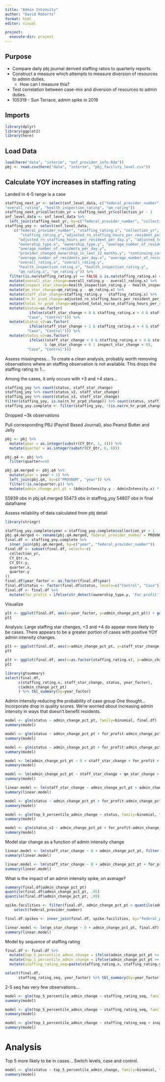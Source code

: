 ```yaml
---
title: "Admin Intensity"
author: "David Roberts"
format: html
editor: visual

project:
  execute-dir: project
---
```


## Purpose

-   Compare daily pbj journal derived staffing ratios to quarterly reports.
-   Construct a measure which attempts to measure diversion of resources to admin duties.
    -   How can I measure this?
-   Test correlation between case-mix and diversion of resources to admin duties.
-   105319 - Sun Terrace, admin spike in 2019

## Imports

```r
library(dplyr)
library(ggplot2)
library(here)
```

## Load Data

```r
load(here("data", "interim", "snf_provider_info.Rda"))
pbj <- read.csv(here("data", "interim", "pbj_facility_level.csv"))
```

## Calculate YOY increases in staffing rating

Landed in 4-5 range is a case

```r
staffing_next_yr <- select(snf_level_data, c("federal_provider_number", "staffing_rating", "collection_yr", "adjusted_rn_staffing_hours_per_resident_per_day", "adjusted_total_nurse_staffing_hours_per_resident_per_day", "ownership_type", "average_number_of_residents_per_day", "provider_changed_ownership_in_last_12_months", "continuing_care_retirement_community","average_number_of_residents_per_day",
"overall_rating", "health_inspection_rating", "qm_rating"))
staffing_next_yr$collection_yr = staffing_next_yr$collection_yr - 1
snf_level_data <- snf_level_data %>%
  left_join(staffing_next_yr, by=c("federal_provider_number", "collection_yr"))
staffing_yoy <- select(snf_level_data,
    c("federal_provider_number", "staffing_rating.x", "collection_yr",
       "staffing_rating.y","adjusted_rn_staffing_hours_per_resident_per_day.x", "adjusted_total_nurse_staffing_hours_per_resident_per_day.x",
      "adjusted_rn_staffing_hours_per_resident_per_day.y", "adjusted_total_nurse_staffing_hours_per_resident_per_day.y",
      "ownership_type.x", "ownership_type.y", "average_number_of_residents_per_day.x",
      "average_number_of_residents_per_day.y",
      "provider_changed_ownership_in_last_12_months.y", "continuing_care_retirement_community.y",
      "average_number_of_residents_per_day.x", "average_number_of_residents_per_day.y",
      "overall_rating.x", "overall_rating.y", 
      "health_inspection_rating.x", "health_inspection_rating.y", 
      "qm_rating.x", "qm_rating.y")) %>%
  filter(is.na(staffing_rating.y) == FALSE & is.na(staffing_rating.x) == FALSE) %>%
  mutate(overall_star_change=overall_rating.y - overall_rating.x) %>%
  mutate(inspect_star_change=health_inspection_rating.y - health_inspection_rating.x) %>%
  mutate(qm_star_change=qm_rating.y - qm_rating.x) %>%
  mutate(staff_star_change=staffing_rating.y - staffing_rating.x) %>%
  mutate(rn_hr_prpd_change=adjusted_rn_staffing_hours_per_resident_per_day.y - adjusted_rn_staffing_hours_per_resident_per_day.x) %>%
  mutate(total_hr_prpd_change=adjusted_total_nurse_staffing_hours_per_resident_per_day.y - adjusted_total_nurse_staffing_hours_per_resident_per_day.x) %>%
  mutate(status=as.factor(
           ifelse(staff_star_change > 0 & staffing_rating.x < 4 & staffing_rating.y >=4,
          "Case", "Control"))) %>%
  mutate(status_v2=as.factor(
           ifelse(staff_star_change > 1 & staffing_rating.x < 4 & staffing_rating.y >=4,
          "Case", "Control"))) %>%
  mutate(status_v3=as.factor(
           ifelse((staff_star_change > 0 & staffing_rating.x < 4 & staffing_rating.y >=4)
                  & (qm_star_change < 0 | inspect_star_change < 0),
          "Case", "Control")))
```

Assess missingness... To create a clean analysis, probably worth removing observations where an staffing observation is not available. This drops the staffing rating to 1...

Among the cases, it only occurs with +3 and +4 stars...

```r
staffing_yoy %>% count(status, staff_star_change)
staffing_yoy %>% count(status_v2, staff_star_change)
staffing_yoy %>% count(status_v3, staff_star_change)
filter(staffing_yoy, is.na(rn_hr_prpd_change)) %>% count(status, staff_star_change)
staffing_yoy.complete <- filter(staffing_yoy, !(is.na(rn_hr_prpd_change) | is.na(total_hr_prpd_change)))
```

Dropped \~3k observations

Pull corresponding PBJ (Payroll Based Journal), also Peanut Butter and Jelly

```r
pbj <- pbj %>%
  mutate(year = as.integer(substr(CY_Qtr, 1, 4))) %>%
  mutate(quarter = as.integer(substr(CY_Qtr, 6, 6)))

pbj.q4 <- pbj %>%
  filter(quarter==4)

pbj.q4.merged <- pbj.q4 %>%
  mutate(year = year + 1) %>%
  left_join(pbj.q4, by=c("PROVNUM", "year")) %>%
  filter(!is.na(quarter.y)) %>%
  mutate(admin_change_pct_pt = (AdminIntensity.y - AdminIntensity.x) * 100)
```

55939 obs in pbj.q4.merged 55473 obs in staffing_yoy 54807 obs in final dataframe

Assess reliability of data calculated from pbj detail

```r
library(stringr)

staffing_yoy.complete$year = staffing_yoy.complete$collection_yr + 1
pbj.q4.merged <- rename(pbj.q4.merged, federal_provider_number = PROVNUM )
final.df <- staffing_yoy.complete %>%
  inner_join(pbj.q4.merged, by=c("year", "federal_provider_number"))
final.df <- subset(final.df, select=-c(
  collection_yr,
  CY_Qtr.x,
  CY_Qtr.y,
  quarter.x,
  quarter.y
))
final.df$year_factor <- as.factor(final.df$year)
final.df$status <- factor(final.df$status, levels=c("Control", "Case")) # easier to interpet
final.df <- final.df %>%
  mutate(for_profit = ifelse(str_detect(ownership_type.y, 'For profit'), TRUE, FALSE))
```

Visualize

```r
plt <- ggplot(final.df, aes(x=year_factor, y=admin_change_pct_pt)) + geom_violin()
plt
```

Analysis: Large staffing star changes, +3 and +4 do appear more likely to be cases. There appears to be a greater portion of cases with positive YOY admin intensity changes.

```r
plt <- ggplot(final.df, aes(x=admin_change_pct_pt, y=staff_star_change, color=status)) + geom_point()
plt
```

```r
plt <- ggplot(final.df, aes(x=as.factor(staffing_rating.x), y=admin_change_pct_pt)) + geom_violin()
plt
```

```r
library(gtsummary)
select(final.df, 
      c(staffing_rating.x, staff_star_change, status, year_factor),
      c(admin_change_pct_pt)
      ) %>% tbl_summary(by=year_factor)
```

Admin intensity reducing the probability of case group One thought... Incorporate drop in quality scores. We're worried about increasing admin intensity in ways that doesn't benefit residents.

```r
model <- glm(status ~ admin_change_pct_pt, family=binomial, final.df)
summary(model)
```

```r
model <- glm(status ~ admin_change_pct_pt + for_profit:admin_change_pct_pt +  provider_changed_ownership_in_last_12_months.y + continuing_care_retirement_community.y + average_number_of_residents_per_day.x + average_number_of_residents_per_day.y + year_factor, family=binomial, final.df)
summary(model)
```

```r
model <- glm(status ~ admin_change_pct_pt + for_profit:admin_change_pct_pt +  provider_changed_ownership_in_last_12_months.y + continuing_care_retirement_community.y, family=binomial, filter(final.df, year %in% c(2018,2019)))
summary(model)
```

```r
model <- lm(admin_change_pct_pt ~ 0 + staff_star_change + for_profit + provider_changed_ownership_in_last_12_months.y + continuing_care_retirement_community.y, family=binomial, filter(final.df, year %in% c(2018,2019)))
summary(model)
```

```r
model <- lm(admin_change_pct_pt ~ staff_star_change + qm_star_change + inspect_star_change + for_profit + provider_changed_ownership_in_last_12_months.y + continuing_care_retirement_community.y, family=binomial, filter(final.df, year %in% c(2018,2019)))
summary(model)
```

```r
linear.model <- lm(staff_star_change ~ admin_change_pct_pt + admin_change_pct_pt * for_profit, final.df)
summary(linear.model)
```

```r
model <- glm(status ~ admin_change_pct_pt + for_profit:admin_change_pct_pt +  provider_changed_ownership_in_last_12_months.y, family=binomial, filter(final.df, year_factor==2018))
summary(model)
```

```r
model <- glm(top_5_percentile_admin_change ~ status, family=binomial, final.df)
summary(model)
```


```r
model <- glm(status_v2 ~ admin_change_pct_pt + for_profit:admin_change_pct_pt +  provider_changed_ownership_in_last_12_months.y + continuing_care_retirement_community.y, family=binomial, final.df)
summary(model)
```

Model star change as a function of admin intensity change

```r
linear.model <- lm(staff_star_change ~ 0 + admin_change_pct_pt, filter(final.df, staff_star_change > 0))
summary(linear.model)
```

```r
linear.model <- lm(staff_star_change ~ 0 + admin_change_pct_pt + for_profit:admin_change_pct_pt, final.df)
summary(linear.model)
```

What is the impact of an admin intensity spike, on average?

```r
summary(final.df$admin_change_pct_pt)
quantile(final.df$admin_change_pct_pt, .95)
quantile(final.df$admin_change_pct_pt, .99)

spike.facilities <- filter(final.df, admin_change_pct_pt > quantile(admin_change_pct_pt, .99)) %>%
    select(federal_provider_number)

final.df.spikes <- inner_join(final.df, spike.facilities, by="federal_provider_number")
```

```r
linear.model <- lm(qm_star_change ~ 0 + admin_change_pct_pt, final.df)
summary(linear.model)
```

Model by sequence of staffing rating

```r
final.df <- final.df %>%
  mutate(top_5_percentile_admin_change = ifelse(admin_change_pct_pt >= quantile(admin_change_pct_pt, .95), TRUE, FALSE)) %>%
  mutate(top_1_percentile_admin_change = ifelse(admin_change_pct_pt >= quantile(admin_change_pct_pt, .99), TRUE, FALSE)) %>%
  mutate(staffing_rating_seq=paste(staffing_rating.x, staffing_rating.y))
```

```r
select(final.df, 
      staffing_rating_seq, year_factor) %>% tbl_summary(by=year_factor)
```

2-5 seq has very few observations...

```r
model <- glm(top_5_percentile_admin_change ~ staffing_rating_seq, family=binomial, filter(final.df, year %in% c(2018, 2019)))
summary(model)

model <- glm(top_5_percentile_admin_change ~ staffing_rating_seq, family=binomial, final.df)
summary(model)

model <- glm(top_1_percentile_admin_change ~ staffing_rating_seq + inspect_star_change, family=binomial, final.df)
summary(model)
```

# Analysis
Top 5 more likely to be in cases...
Switch levels, case and control.
```r
model <- glm(status ~ top_5_percentile_admin_change, family=binomial, final.df)
summary(model)
```